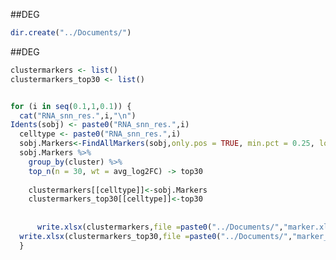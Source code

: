 ##DEG
```r
dir.create("../Documents/")
```
##DEG
```r
clustermarkers <- list()
clustermarkers_top30 <- list()


for (i in seq(0.1,1,0.1)) {
  cat("RNA_snn_res.",i,"\n")
Idents(sobj) <- paste0("RNA_snn_res.",i)
  celltype <- paste0("RNA_snn_res.",i)
  sobj.Markers<-FindAllMarkers(sobj,only.pos = TRUE, min.pct = 0.25, logfc.threshold = 0.25)
  sobj.Markers %>%
    group_by(cluster) %>%
    top_n(n = 30, wt = avg_log2FC) -> top30
      
    clustermarkers[[celltype]]<-sobj.Markers
    clustermarkers_top30[[celltype]]<-top30
    
    
      write.xlsx(clustermarkers,file =paste0("../Documents/","marker.xlsx") ,sheetName=names(clustermarkers))
  write.xlsx(clustermarkers_top30,file =paste0("../Documents/","marker_top30.xlsx") ,sheetName=names(clustermarkers_top30))
  }

```
